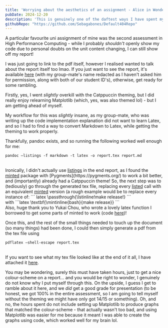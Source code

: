```yaml
---
title: 'Worrying about the aesthetics of an assignment - Alice in Wonderland-esque levels of going down the rabbit-hole'
pubDate: 2024-12-20
description: 'This is genuinely one of the daftest ways I have spent my time, but it is a good example of my brain in action'
githubRepo: "https://github.com/Sebagabones/Default404Repo"
---
```


A particular favourite uni assignment of mine was the second assessment in High Performance Computing - while I probably <i>shouldn't</i> openly show my code due to personal doubts on the unit content changing, I can still show off my report!

I was just going to link to the pdf itself, however I realised wanted to talk about the report itself too lmao.
If you just want to see the report, it's available [here](/theIdioticTimeDistributionOfAReport.pdf) (with my group-mate's name redacted as I haven't asked him for permission, along with both of our student ID's), otherwise, get ready for some rambling.

Firstly, yes, I went *slightly* overkill with the Catppuccin theming, but I did really enjoy relearning Matplotlib (which, yes, was also themed lol) - but I am getting ahead of myself.

My workflow for this was *slightly* insane, as my group-mate, who was writing up the code implementation explanation did not want to learn Latex, and so I had to find a way to convert Markdown to Latex, while getting the theming to work properly.

Thankfully, pandoc exists, and so running the following worked well enough for me:
```nu
pandoc —listings -f markdown -t latex -o report.tex report.md
```
<br />
Ironically, I didn't actually use <ins>listings</ins> in the end report, as I found the <ins>minted</ins> package with [Pygments](https://pygments.org/) to work a bit better, and (importantly) already had a Catppuccin theme! 
So, the next step was to (tediously) go through the generated tex file, replacing every <ins>listed</ins> call with an equivalent <ins>minted</ins> version (a rough example would be to replace every instance of:
``` latex
\passthrough{\lstinline!make release!}
```				
<br />
with
```latex
\textbf{\mintinline{bash}{make release}}
```	
<br />			
Also, huge thank you to Yukai Chou, who wrote a lovely latex function I borrowed to get some parts of minted to work (code <a href="https://github.com/gpoore/minted/issues/288#issuecomment-1501540637"> here</a>)!

Once this, and the rest of the small things needed to touch up the document (so many things) had been done, I could then simply generate a pdf from the tex file using
```nu
pdflatex —shell-escape report.tex 
```
<br />
If you want to see what my tex file looked like at the end of it all, I have attached it <a href="/theDreadedTexFile.tex">here</a>.

You may be wondering, surely this must have taken hours, just to get a nice colour-scheme on a report... and you would be right to wonder, I genuinely do not know why I put myself through this. 
On the upside, I guess I get to ramble about it here, and we *did* get a good grade for presentation (to be honest, we got 100% in the entire assessment, so I am going to tell myself without the theming we might have only got 14/15 or something).
Oh, and no, the hours spent do not include setting up Matplotlib to produce graphs that matched the colour-scheme - that actually wasn't too bad, and using Matplotlib was easier for me because it meant I was able to create the graphs using code, which worked well for my brain lol.